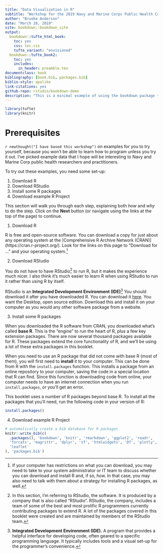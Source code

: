 ```yaml
--- 
title: "Data Visualization in R"
subtitle: "Workshop for the 2019 Navy and Marine Corps Public Health Conference"
author: "Brooke Anderson"
date: "March 28, 2019"
site: bookdown::bookdown_site
output:
  bookdown::tufte_html_book:
    toc: yes
    css: toc.css
    tufte_variant: "envisioned"
  bookdown::tufte_book2:
    toc: yes
    includes:
      in_header: preamble.tex
documentclass: book
bibliography: [book.bib, packages.bib]
biblio-style: apalike
link-citations: yes
github-repo: rstudio/bookdown-demo
description: "This is a minimal example of using the bookdown package to write a book. The output format for this example is bookdown::gitbook."
---
```


```r
library(tufte)
library(knitr)
```

# Prerequisites

`r newthought("I have based this workshop")` on examples for you to try yourself, 
because you 
won't be able to learn how to program unless you try it out. I've picked 
example data that I hope will be interesting to Navy and Marine Corp public
health researchers and practitioners. 

To try out these examples, you need some set-up: 

1. Download R
2. Download RStudio
3. Install some R packages
4. Download example R Project

This section will walk you through each step, explaining both *how* and 
*why* to do the step. Click on the **Next** button (or navigate using the
links at the top of the page) to continue.

1. Download R 

R is free and open-source software. You can download a copy for just about any 
operating system at the ]Comprehensive R Archive Network (CRAN)] (https://cran.r-project.org/).
Look for the links on this page to "Download for ..." and your operating system.^[
If your computer has restrictions on what you can download, you may need to take to your
system administrator or IT team to discuss whether you can download and install R and, if 
so, how. In that case, you may also need to talk with them about a strategy for installing
R packages, as well.] 

2. Download RStudio

You do not have to have RStudio^[In this section, I'm referring to RStudio, the software. It is 
produced by a company that is also called "RStudio". RStudio, the company, includes a team of some
of the best and most prolific R programmers currently contributing packages to extend R. A lot of 
the packages covered in this booklet were created and are maintained by members of the RStudio team.]
to run R, but it makes the experience much nicer. I also 
think it's much easier to learn R when using RStudio to run it rather than using R by itself. 

RStudio is an **Integrated Development Environment (IDE)**^[**Integrated Development 
Environment (IDE).** A program that provides a helpful interface for developing code, often 
geared to a specific programming language. It typically includes tools and a visual 
set-up for the programmer's convenience.] 
You should download it after you have downloaded R. You can download it
[here](https://www.rstudio.com/products/rstudio/#Desktop). You want the Desktop, open source 
edition. Download this and install it on your computer as you would any other software package
from a website. 

3. Install some R packages

When you downloaded the R software from CRAN, you downloaded what's called **base R**. This 
is the "engine" to run the heart of R, plus a few key extension packages. There are now
several thousand packages available for R. These packages extend the core functionality of 
R, and we'll be using a lot of these extra packages in this booklet. 

When you need to use an R package that did not come with base R (most of them), you will first
need to **install** it to your computer. This can be done from R with the `install.packages` 
function. This installs a package from an online repository to your computer, saving the code
in a special location that R can find. Since this function is downloading code from online, 
your computer needs to have an internet connection when you run `install.packages`, or you'll
get an error. 

This booklet uses a number of R packages beyond base R. To install all the packages that you'll
need, run the following code in your version of R: 

```r
install.packages()
```


4. Download example R Project




```r
# automatically create a bib database for R packages
knitr::write_bib(c(
  .packages(), 'bookdown', 'knitr', 'rmarkdown', 'ggplot2', 'readr',
  'forcats', 'magrittr', 'dplyr', 'sf', 'htmlwidgets', 'DT', 'plotly', 
  'leaflet'
), 'packages.bib')
```

